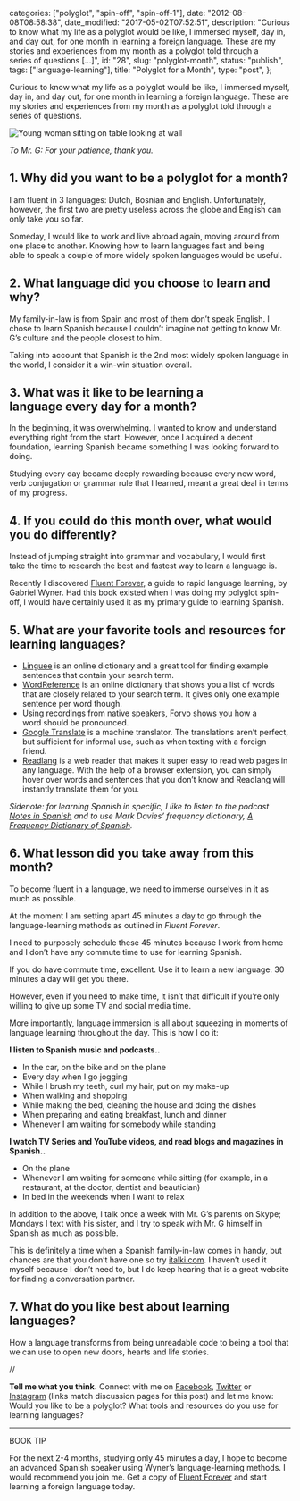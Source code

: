 
  categories: ["polyglot", "spin-off", "spin-off-1"],
  date: "2012-08-08T08:58:38",
  date_modified: "2017-05-02T07:52:51",
  description:
    "Curious to know what my life as a polyglot would be like, I immersed myself, day in, and day out, for one month in learning a foreign language. These are my stories and experiences from my month as a polyglot told through a series of questions […]",
  id: "28",
  slug: "polyglot-month",
  status: "publish",
  tags: ["language-learning"],
  title: "Polyglot for a Month",
  type: "post",
};


Curious to know what my life as a polyglot would be like, I immersed myself, day in, and day out, for one month in learning a foreign language. These are my stories and experiences from my month as a polyglot told through a series of questions.

![Young woman sitting on table looking at wall](/pages/tsop/posts/polyglot-month/sitting-table_1b.jpg)

_To Mr. G: For your patience, thank you._

## 1. Why did you want to be a polyglot for a month?

I am fluent in 3 languages: Dutch, Bosnian and English. Unfortunately, however, the first two are pretty useless across the globe and English can only take you so far.

Someday, I would like to work and live abroad again, moving around from one place to another. Knowing how to learn languages fast and being able to speak a couple of more widely spoken languages would be useful.

## 2. What language did you choose to learn and why?

My family-in-law is from Spain and most of them don’t speak English. I chose to learn Spanish because I couldn’t imagine not getting to know Mr. G’s culture and the people closest to him.

Taking into account that Spanish is the 2nd most widely spoken language in the world, I consider it a win-win situation overall.

## 3. What was it like to be learning a language every day for a month?

In the beginning, it was overwhelming. I wanted to know and understand everything right from the start. However, once I acquired a decent foundation, learning Spanish became something I was looking forward to doing.

Studying every day became deeply rewarding because every new word, verb conjugation or grammar rule that I learned, meant a great deal in terms of my progress.

## 4. If you could do this month over, what would you do differently?

Instead of jumping straight into grammar and vocabulary, I would first take the time to research the best and fastest way to learn a language is.

Recently I discovered [Fluent Forever](http://amzn.to/1xBHTA6), a guide to rapid language learning, by Gabriel Wyner. Had this book existed when I was doing my polyglot spin-off, I would have certainly used it as my primary guide to learning Spanish.

## 5. What are your favorite tools and resources for learning languages?

- [Linguee](http://www.linguee.com) is an online dictionary and a great tool for finding example sentences that contain your search term.
- [WordReference](http://www.wordreference.com/) is an online dictionary that shows you a list of words that are closely related to your search term. It gives only one example sentence per word though.
- Using recordings from native speakers, [Forvo](http://www.forvo.com/) shows you how a word should be pronounced.[](http://www.forvo.com/)
- [Google Translate](https://translate.google.com/) is a machine translator. The translations aren’t perfect, but sufficient for informal use, such as when texting with a foreign friend.
- [Readlang](http://readlang.com) is a web reader that makes it super easy to read web pages in any language. With the help of a browser extension, you can simply hover over words and sentences that you don’t know and Readlang will instantly translate them for you.

_Sidenote: for learning Spanish in specific, I like to listen to the podcast [Notes in Spanish](http://www.notesinspanish.com/) and to use Mark Davies’ frequency dictionary, [A Frequency Dictionary of Spanish](http://amzn.to/1w6LKUy)._

## 6. What lesson did you take away from this month?

To become fluent in a language, we need to immerse ourselves in it as much as possible.

At the moment I am setting apart 45 minutes a day to go through the language-learning methods as outlined in _Fluent Forever_.

I need to purposely schedule these 45 minutes because I work from home and I don’t have any commute time to use for learning Spanish.

If you do have commute time, excellent. Use it to learn a new language. 30 minutes a day will get you there.

However, even if you need to make time, it isn’t that difficult if you’re only willing to give up some TV and social media time.

More importantly, language immersion is all about squeezing in moments of language learning throughout the day. This is how I do it:

**I listen to Spanish music and podcasts..**

- In the car, on the bike and on the plane
- Every day when I go jogging
- While I brush my teeth, curl my hair, put on my make-up
- When walking and shopping
- While making the bed, cleaning the house and doing the dishes
- When preparing and eating breakfast, lunch and dinner
- Whenever I am waiting for somebody while standing

**I watch TV Series and YouTube videos, and read blogs and magazines in Spanish..**

- On the plane
- Whenever I am waiting for someone while sitting (for example, in a restaurant, at the doctor, dentist and beautician)
- In bed in the weekends when I want to relax

In addition to the above, I talk once a week with Mr. G’s parents on Skype; Mondays I text with his sister, and I try to speak with Mr. G himself in Spanish as much as possible.

This is definitely a time when a Spanish family-in-law comes in handy, but chances are that you don’t have one so try [italki.com](http://www.italki.com/). I haven’t used it myself because I don’t need to, but I do keep hearing that is a great website for finding a conversation partner.

## 7. What do you like best about learning languages?

How a language transforms from being unreadable code to being a tool that we can use to open new doors, hearts and life stories.

//

**Tell me what you think.** Connect with me on [Facebook](https://www.facebook.com/thespinoffproject/photos/a.829870537044833.1073741830.443190319046192/829870543711499/), [Twitter](https://twitter.com/mirhamasala/status/522370336047005696) or [Instagram](http://instagram.com/p/vqGhsuEyIJ/) (links match discussion pages for this post) and let me know: Would you like to be a polyglot? What tools and resources do you use for learning languages?

---

BOOK TIP

For the next 2-4 months, studying only 45 minutes a day, I hope to become an advanced Spanish speaker using Wyner’s language-learning methods. I would recommend you join me. Get a copy of [Fluent Forever](http://amzn.to/1xBHTA6) and start learning a foreign language today.
